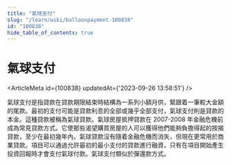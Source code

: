 ```yaml
---
title: "氣球支付"
slug: "/learn/wiki/balloonpayment-100838"
id: "100838"
hide_table_of_contents: true
---
```



# 氣球支付

<ArticleMeta id={100838} updatedAt={'2023-09-26 13:58:51'} />
<div className='border-solid border-b border-t-0 my-4 border-[var(--ifm-color-gray-300)]' />

氣球支付是指貸款在貸款期限結束時結構為一系列小額月供，緊跟着一筆較大金額的尾款。最初的支付可能是貸款利息的全部或幾乎全部支付，氣球支付則是貸款的本金。這種貸款被稱為氣球貸款。氣球房屋抵押貸款在 2007-2008 年金融危機前成為常見貸款方式。它使那些渴望購買房屋的人可以獲得他們能夠負擔得起的按揭貸款，至少在最初幾年內。氣球貸款沒有隨着金融危機而消失，但現在更常用於商業貸款。項目可以通過允許最初的最小支付的貸款進行融資，只有在項目開始產生投資回報時才會支付氣球付款。氣球支付類似於彈還款方式。
